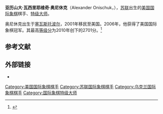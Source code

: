 {{noteTA
|T=zh-hans:亚历山大·奥尼休克;zh-hant:亞歷山大·奧尼丘克;
|1=zh-hans:奥尼休克;zh-hant:奧尼丘克;
}}
{{Infobox chess player
|name = 亚历山大·奥尼休克
|image = Onischuk Alexander.jpg
|caption = 
|birthname = Олександр Онищук
|country ={{USA}}
|birth_date = {{Birth date and age|1975|9|3}}
|birth_place = [[苏联|苏联]][[塞瓦斯托波尔|塞瓦斯托波尔]]
|death_date = 
|death_place = 
|title = [[国际象棋特级大师|特级大师]]
|worldchampion = 
|womensworldchampion = 
|rating =
|peakrating = 2701（2010年7月）
|FideID = 14101025
}}
'''亚历山大·瓦西里耶维奇·奥尼休克'''（Alexander Onischuk，{{bd|1975年|9月3日}}），[[苏联|苏联]]出生的[[美国|美国]][[国际象棋|国际象棋]]棋手、[[国际象棋特级大师|特级大师]]。

奥尼休克出生于[[塞瓦斯托波尔|塞瓦斯托波尔]]，2001年移民至美国。2006年，他获得了美国国际象棋冠军。其最高[[等级分|等级分]]为2010年创下的2701分。<ref>{{Cite web |url=http://www.chessgames.com/perl/chessplayer?pid=41227 |title=存档副本 |accessdate=2016-03-22 |archive-date=2019-10-09 |archive-url=https://web.archive.org/web/20191009074016/http://www.chessgames.com/perl/chessplayer?pid=41227 |dead-url=no }}</ref>

== 参考文献 ==
{{reflist}}

== 外部链接 ==
* {{chessgames player|id=41227}}

{{chess-bio-stub}}
[[Category:美国国际象棋棋手|Category:美国国际象棋棋手]]
[[Category:苏联国际象棋棋手|Category:苏联国际象棋棋手]]
[[Category:乌克兰国际象棋棋手|Category:乌克兰国际象棋棋手]]
[[Category:国际象棋特级大师|Category:国际象棋特级大师]]